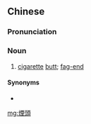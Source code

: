 {{also|烟头}}
==Chinese==
{{zh-forms|s=烟头}}

===Pronunciation===
{{zh-pron
|m=yāntóu
|c=jin1 tau4-2
|cat=n
}}

===Noun===
{{zh-noun}}

# [[cigarette]] [[butt]]; [[fag-end]]

====Synonyms====
* {{zh-l|煙蒂}}

[[mg:煙頭]]